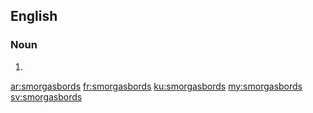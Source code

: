 ==English==

===Noun===
{{head|en}}

# {{plural of|smorgasbord}}

[[ar:smorgasbords]]
[[fr:smorgasbords]]
[[ku:smorgasbords]]
[[my:smorgasbords]]
[[sv:smorgasbords]]